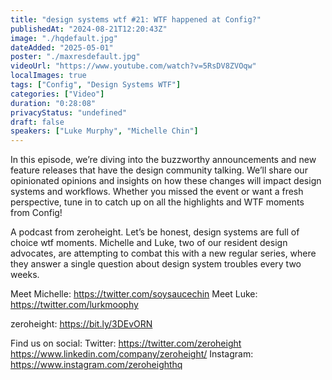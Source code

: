 ```yaml
---
title: "design systems wtf #21: WTF happened at Config?"
publishedAt: "2024-08-21T12:20:43Z"
image: "./hqdefault.jpg"
dateAdded: "2025-05-01"
poster: "./maxresdefault.jpg"
videoUrl: "https://www.youtube.com/watch?v=5RsDV8ZVOqw"
localImages: true
tags: ["Config", "Design Systems WTF"]
categories: ["Video"]
duration: "0:28:08"
privacyStatus: "undefined"
draft: false
speakers: ["Luke Murphy", "Michelle Chin"]
---
```


In this episode, we’re diving into the buzzworthy announcements and new feature releases that have the design community talking. We’ll share our opinionated opinions and insights on how these changes will impact design systems and workflows. Whether you missed the event or want a fresh perspective, tune in to catch up on all the highlights and WTF moments from Config!

A podcast from zeroheight. Let’s be honest, design systems are full of choice wtf moments. Michelle and Luke, two of our resident design advocates, are attempting to combat this with a new regular series, where they answer a single question about design system troubles every two weeks.

Meet Michelle: https://twitter.com/soysaucechin
Meet Luke: https://twitter.com/lurkmoophy

zeroheight: https://bit.ly/3DEvORN

Find us on social:
Twitter: https://twitter.com/zeroheight
https://www.linkedin.com/company/zeroheight/
Instagram: https://www.instagram.com/zeroheighthq
